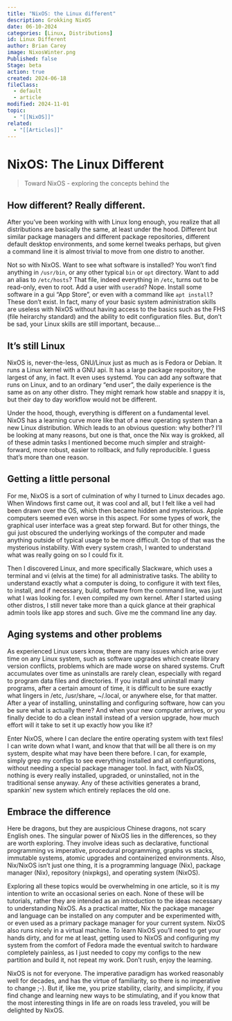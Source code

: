 ```yaml
---
title: "NixOS: the Linux different"
description: Grokking NixOS
date: 06-10-2024
categories: [Linux, Distributions]
id: Linux Different
author: Brian Carey
image: NixosWinter.png
Published: false
Stage: beta
action: true
created: 2024-06-18
fileClass:
  - default
  - article
modified: 2024-11-01
topic:
  - "[[NixOS]]"
related:
  - "[[Articles]]"
---
```

# NixOS: The Linux Different

> Toward NixOS - exploring the concepts behind the

## How different? Really different.

After you've been working with with Linux long enough, you realize that all distributions are basically the same, at least under the hood. Different but similar package managers and different package repositories, different default desktop environments, and some kernel tweaks perhaps, but given a command line it is almost trivial to move from one distro to another.

Not so with NixOS. Want to see what software is installed? You won't find anything in `/usr/bin`, or any other typical `bin` or `opt` directory. Want to add an alias to `/etc/hosts`? That file, indeed everything in `/etc`, turns out to be read-only, even to root. Add a user with `useradd`? Nope. Install some software in a gui "App Store", or even with a command like `apt install`? These don't exist. In fact, many of your basic system administration skills are useless with NixOS without having access to the basics such as the FHS (file heirarchy standard) and the ability to edit configuration files.  But, don't be sad, your Linux skills are still important, because...

## It's still Linux

NixOS is, never-the-less, GNU/Linux just as much as is Fedora or Debian. It runs a Linux kernel with a GNU api. It has a large package repository, the largest of any, in fact. It even uses systemd. You can add any software that runs on Linux, and to an ordinary "end user", the daily experience is the same as on any other distro. They might remark how stable and snappy it is, but their day to day workflow would not be different.

Under the hood, though, everything is different on a fundamental level. NixOS has a learning curve more like that of a new operating system than a new Linux distribution. Which leads to an obvious question: why bother? I'll be looking at many reasons, but one is that, once the Nix way is grokked, all of these admin tasks I mentioned become much simpler and straight-forward, more robust, easier to rollback, and fully reproducible. I guess that's more than one reason.

## Getting a little personal

For me, NixOS is a sort of culmination of why I turned to Linux decades ago. When Windows first came out, it was cool and all, but I felt like a veil had been drawn over the OS, which then became hidden and mysterious. Apple computers seemed even worse in this aspect. For some types of work, the graphical user interface was a great step forward. But for other things, the gui just obscured the underlying workings of the computer and made anything outside of typical usage to be more difficult. On top of that was the mysterious instability. With every system crash, I wanted to understand what was really going on so I could fix it.

Then I discovered Linux, and more specifically Slackware, which uses a terminal and vi (elvis at the time) for all administrative tasks. The ability to understand exactly what a computer is doing, to configure it with text files, to install, and if necessary, build, software from the command line, was just what I was looking for. I even compiled my own kernel. After I started using other distros, I still never take more than a quick glance at their graphical admin tools like app stores and such. Give me the command line any day.


## Aging systems and other problems

As experienced Linux users know, there are many issues which arise over time on any Linux system, such as software upgrades which create library version conflicts, problems which are made worse on shared systems. Cruft accumulates over time as uninstalls are rarely clean, especially with regard to program data files and directories. If you install and uninstall many programs, after a certain amount of time, it is difficult to be sure exactly what lingers in /etc, /usr/share, ~/.local, or anywhere else, for that matter. After a year of installing, uninstalling and configuring software, how can you be sure what is actually there? And when your new computer arrives, or you finally decide to do a clean install instead of a version upgrade, how much effort will it take to set it up exactly how you like it?

Enter NixOS, where I can declare the entire operating system with text files! I can write down what I want, and know that that will be all there is on my system, despite what may have been there before. I can, for example, simply grep my configs to see everything installed and all configurations, without needing a special package manager tool. In fact, with NixOS, nothing is every really installed, upgraded, or uninstalled, not in the traditional sense anyway. Any of these activities generates a brand, spankin' new system which entirely replaces the old one.

## Embrace the difference

Here be dragons, but they are auspicious Chinese dragons, not scary English ones. The singular power of NixOS lies in the differences, so they are worth exploring. They involve ideas such as declarative, functional programming vs imperative, procedural programming, graphs vs stacks, immutable systems, atomic upgrades and containerized environments. Also, Nix/NixOS isn't just one thing, it is a programming language (Nix), package manager (Nix), repository (nixpkgs), and operating system (NixOS).

Exploring all these topics would be overwhelming in one article, so it is my intention to write an occasional series on each. None of these will be tutorials, rather they are intended as an introduction to the ideas necessary to understanding NixOS. As a practical matter, Nix the package manager and language can be installed on any computer and be experimented with, or even used as a primary package manager for your current system. NixOS also runs nicely in a virtual machine. To learn NixOS you'll need to get your hands dirty, and for me at least, getting used to NixOS and configuring my system from the comfort of Fedora made the eventual switch to hardware completely painless, as I just needed to copy my configs to the new partition and build it, not repeat my work. Don't rush, enjoy the learning.

NixOS is not for everyone. The imperative paradigm has worked reasonably well for decades, and has the virtue of familiarity, so there is no imperative to change ;-). But if, like me, you prize stability, clarity, and simplicity, if you find change and learning new ways to be stimulating, and if you know that the most interesting things in life are on roads less traveled, you will be delighted by NixOS.

